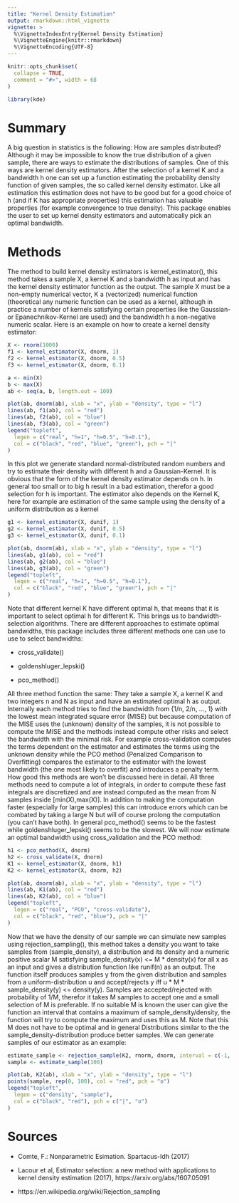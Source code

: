 ```yaml
---
title: "Kernel Density Estimation"
output: rmarkdown::html_vignette
vignette: >
  %\VignetteIndexEntry{Kernel Density Estimation}
  %\VignetteEngine{knitr::rmarkdown}
  %\VignetteEncoding{UTF-8}
---
```


```r
knitr::opts_chunk$set(
  collapse = TRUE,
  comment = "#>", width = 68
)
```

```r
library(kde)
```

# Summary

A big question in statistics is the following: How are samples distributed? Although it may be impossible to know the true distribution of a given sample, there are ways to estimate the distributions of samples. One of this ways are kernel density estimators. After the selection of a kernel K and a bandwidth h one can set up a function estimating the probability density function of given samples, the so called kernel density estimator. Like all estimation this estimation does not have to be good but for a good choice of h (and if K has appropriate properties) this estimation has valuable properties (for example convergence to true density). This package enables the user to set up kernel density estimators and automatically pick an optimal bandwidth. 

# Methods

The method to build kernel density estimators is kernel_estimator(),
 this method takes a sample X, a kernel K and a bandwidth h as input and has the kernel density estimator function as the output. The sample X must be a non-empty numerical vector, K a (vectorized) numerical function (theoretical any numeric function can be used as a kernel, although in practice a number of kernels satisfying certain properties like the Gaussian- or Epanechnikov-Kernel are used) and the bandwidth h a non-negative numeric scalar. Here is an example on how to create a kernel density estimator:
 
```r
X <- rnorm(1000)
f1 <- kernel_estimator(X, dnorm, 1)
f2 <- kernel_estimator(X, dnorm, 0.5)
f3 <- kernel_estimator(X, dnorm, 0.1)

a <- min(X)
b <- max(X)
ab <- seq(a, b, length.out = 100)

plot(ab, dnorm(ab), xlab = "x", ylab = "density", type = "l")
lines(ab, f1(ab), col = "red")
lines(ab, f2(ab), col = "blue")
lines(ab, f3(ab), col = "green")
legend("topleft",
  legen = c("real", "h=1", "h=0.5", "h=0.1"),
  col = c("black", "red", "blue", "green"), pch = "|"
)
```

In this plot we generate standard normal-distributed random numbers and try to estimate their density with different h and a Gaussian-Kernel. It is obvious that the form of the kernel density estimator depends on h. In general too small or to big h result in a bad estimation, therefor a good selection for h is important. The estimator also depends on the Kernel K, here for example are estimation of the same sample using the density of a uniform distribution as a kernel

```r
g1 <- kernel_estimator(X, dunif, 1)
g2 <- kernel_estimator(X, dunif, 0.5)
g3 <- kernel_estimator(X, dunif, 0.1)

plot(ab, dnorm(ab), xlab = "x", ylab = "density", type = "l")
lines(ab, g1(ab), col = "red")
lines(ab, g2(ab), col = "blue")
lines(ab, g3(ab), col = "green")
legend("topleft",
  legen = c("real", "h=1", "h=0.5", "h=0.1"),
  col = c("black", "red", "blue", "green"), pch = "|"
)
```

Note that different kernel K have different optimal h, that means that it is important to select optimal h for different K. This brings us to bandwidth-selection algorithms. There are different approaches to estimate optimal bandwidths, this package includes three different methods one can use to use to select bandwidths:

- cross_validate()

- goldenshluger_lepski()

- pco_method()

All three method function the same: They take a sample X, a kernel K and two integers n and N as input and have an estimated optimal h as output. Internally each method tries to find the bandwidth from {1/n, 2/n, ..., 1} with the lowest mean integrated square error (MISE) but because computation of the MISE uses the (unknown) density of the samples, it is not possible to compute the MISE and the methods instead compute other risks and select the bandwidth with the minimal risk. For example cross-validation computes the terms dependent on the estimator and estimates the terms using the unknown density while the PCO method (Penalized Comparison to Overfitting) compares the estimator to the estimator with the lowest bandwidth (the one most likely to overfit) and introduces a penalty
term. How good this methods are won't be discussed here in detail.  All three methods need to compute a lot of integrals, in order to compute these fast integrals are discretized and are instead computed as the mean from N samples inside [min(X),max(X)]. In addition to making the computation faster (especially for large samples) this can introduce errors which can be combated by taking a large N but will of course prolong the computation (you can't have both). In general pco_method() seems to be the fastest while goldenshluger_lepski() seems to be the slowest. We will now estimate an optimal bandwidth using cross_validation and the PCO method:

```r
h1 <- pco_method(X, dnorm)
h2 <- cross_validate(X, dnorm)
K1 <- kernel_estimator(X, dnorm, h1)
K2 <- kernel_estimator(X, dnorm, h2)

plot(ab, dnorm(ab), xlab = "x", ylab = "density", type = "l")
lines(ab, K1(ab), col = "red")
lines(ab, K2(ab), col = "blue")
legend("topleft",
  legen = c("real", "PCO", "cross-validate"),
  col = c("black", "red", "blue"), pch = "|"
)
```

Now that we have the density of our sample we can simulate new samples using rejection_sampling(), this method takes a density you want to take samples from (sample_density), a distribution and its density and a numeric positive scalar M satisfying sample_density(x) <= M * density(x) for all x as an input and gives a distribution function like runif(n) as an output. The function itself produces samples y from the given distribution and samples from a uniform-distribution u and accept/rejects y iff u * M * sample_density(y) <= density(y). Samples are accepted/rejected with probability of 1/M, therefor it takes M samples to accept one and a small selection of M is preferable. If no suitable M is known the user can give the function an interval that contains a maximum of sample_density/density, the function will try to compute the maximum and uses this as M. Note that this M does not have to be optimal and in general Distributions similar to the  the sample_density-distribution produce better samples. We can generate samples of our estimator as an example:

```r
estimate_sample <- rejection_sample(K2, rnorm, dnorm, interval = c(-1, 1))
sample <- estimate_sample(100)

plot(ab, K2(ab), xlab = "x", ylab = "density", type = "l")
points(sample, rep(0, 100), col = "red", pch = "o")
legend("topleft",
  legen = c("density", "sample"),
  col = c("black", "red"), pch = c("|", "o")
)
```

# Sources

- Comte, F.: Nonparametric Esimation. Spartacus-Idh (2017)

- Lacour et al, Estimator selection: a new method with applications to kernel density estimation (2017), https://arxiv.org/abs/1607.05091

- https://en.wikipedia.org/wiki/Rejection_sampling
